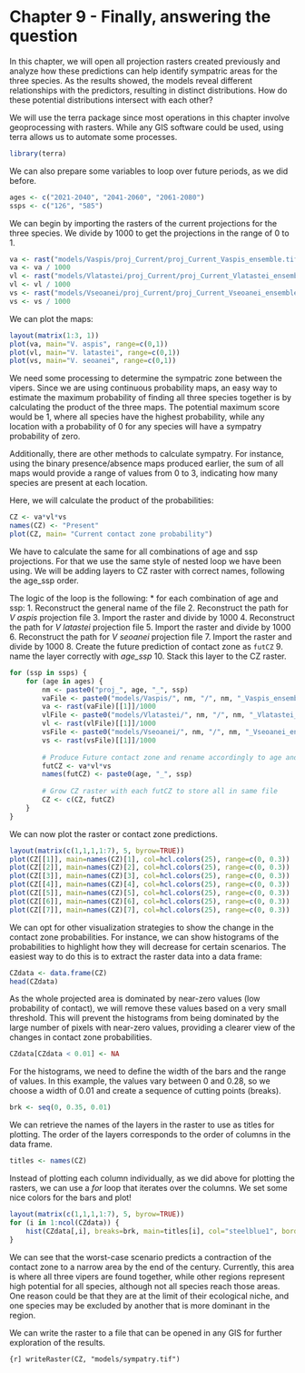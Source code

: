 # Chapter 9 - Finally, answering the question

In this chapter, we will open all projection rasters created previously and analyze how these predictions can help identify sympatric areas for the three species. As the results showed, the models reveal different relationships with the predictors, resulting in distinct distributions. How do these potential distributions intersect with each other?

We will use the terra package since most operations in this chapter involve geoprocessing with rasters. While any GIS software could be used, using terra allows us to automate some processes.

```r
library(terra)
```

We can also prepare some variables to loop over future periods, as we did before.

```r
ages <- c("2021-2040", "2041-2060", "2061-2080")
ssps <- c("126", "585")
```

We can begin by importing the rasters of the current projections for the three species. We divide by 1000 to get the projections in the range of 0 to 1. 

```r
va <- rast("models/Vaspis/proj_Current/proj_Current_Vaspis_ensemble.tif")[[1]]
va <- va / 1000
vl <- rast("models/Vlatastei/proj_Current/proj_Current_Vlatastei_ensemble.tif")[[1]]
vl <- vl / 1000
vs <- rast("models/Vseoanei/proj_Current/proj_Current_Vseoanei_ensemble.tif")[[1]]
vs <- vs / 1000
```

We can plot the maps:

```r
layout(matrix(1:3, 1))
plot(va, main="V. aspis", range=c(0,1))
plot(vl, main="V. latastei", range=c(0,1))
plot(vs, main="V. seoanei", range=c(0,1))
```

We need some processing to determine the sympatric zone between the vipers. Since we are using continuous probability maps, an easy way to estimate the maximum probability of finding all three species together is by calculating the product of the three maps. The potential maximum score would be 1, where all species have the highest probability, while any location with a probability of 0 for any species will have a sympatry probability of zero.

Additionally, there are other methods to calculate sympatry. For instance, using the binary presence/absence maps produced earlier, the sum of all maps would provide a range of values from 0 to 3, indicating how many species are present at each location.

Here, we will calculate the product of the probabilities:

```r
CZ <- va*vl*vs
names(CZ) <- "Present"
plot(CZ, main= "Current contact zone probability")
```

We have to calculate the same for all combinations of age and ssp projections. For that we use the same style of nested loop we have been using. We will be adding layers to CZ raster with correct names, following the age\_ssp order.

The logic of the loop is the following:
* for each combination of age and ssp:
    1. Reconstruct the general name of the file
    2. Reconstruct the path for *V aspis* projection file
    3. Import the raster and divide by 1000
    4. Reconstruct the path for *V latastei* projection file
    5. Import the raster and divide by 1000
    6. Reconstruct the path for *V seoanei* projection file
    7. Import the raster and divide by 1000
    8. Create the future prediction of contact zone as `futCZ`
    9. name the layer correctly with *age\_ssp*
    10. Stack this layer to the CZ raster.
    
```r
for (ssp in ssps) {
    for (age in ages) {
        nm <- paste0("proj_", age, "_", ssp)
        vaFile <- paste0("models/Vaspis/", nm, "/", nm, "_Vaspis_ensemble.tif")
        va <- rast(vaFile)[[1]]/1000
        vlFile <- paste0("models/Vlatastei/", nm, "/", nm, "_Vlatastei_ensemble.tif")
        vl <- rast(vlFile)[[1]]/1000
        vsFile <- paste0("models/Vseoanei/", nm, "/", nm, "_Vseoanei_ensemble.tif")
        vs <- rast(vsFile)[[1]]/1000
        
        # Produce Future contact zone and rename accordingly to age and ssp
        futCZ <- va*vl*vs
        names(futCZ) <- paste0(age, "_", ssp)
        
        # Grow CZ raster with each futCZ to store all in same file
        CZ <- c(CZ, futCZ)
    }
}
```

We can now plot the raster or contact zone predictions.

```r
layout(matrix(c(1,1,1,1:7), 5, byrow=TRUE))
plot(CZ[[1]], main=names(CZ)[1], col=hcl.colors(25), range=c(0, 0.3))
plot(CZ[[2]], main=names(CZ)[2], col=hcl.colors(25), range=c(0, 0.3))
plot(CZ[[3]], main=names(CZ)[3], col=hcl.colors(25), range=c(0, 0.3))
plot(CZ[[4]], main=names(CZ)[4], col=hcl.colors(25), range=c(0, 0.3))
plot(CZ[[5]], main=names(CZ)[5], col=hcl.colors(25), range=c(0, 0.3))
plot(CZ[[6]], main=names(CZ)[6], col=hcl.colors(25), range=c(0, 0.3))
plot(CZ[[7]], main=names(CZ)[7], col=hcl.colors(25), range=c(0, 0.3))
```


We can opt for other visualization strategies to show the change in the contact zone probabilities. For instance, we can show histograms of the probabilities to highlight how they will decrease for certain scenarios. The easiest way to do this is to extract the raster data into a data frame:

```r
CZdata <- data.frame(CZ)
head(CZdata)
```

As the whole projected area is dominated by near-zero values (low probability of contact), we will remove these values based on a very small threshold. This will prevent the histograms from being dominated by the large number of pixels with near-zero values, providing a clearer view of the changes in contact zone probabilities.

```r
CZdata[CZdata < 0.01] <- NA
```

For the histograms, we need to define the width of the bars and the range of values. In this example, the values vary between 0 and 0.28, so we choose a width of 0.01 and create a sequence of cutting points (breaks).

```r
brk <- seq(0, 0.35, 0.01)
```

We can retrieve the names of the layers in the raster to use as titles for plotting. The order of the layers corresponds to the order of columns in the data frame.

```r
titles <- names(CZ)
```

Instead of plotting each column individually, as we did above for plotting the rasters, we can use a *for* loop that iterates over the columns. We set some nice colors for the bars and plot!

```r
layout(matrix(c(1,1,1,1:7), 5, byrow=TRUE))
for (i in 1:ncol(CZdata)) {
    hist(CZdata[,i], breaks=brk, main=titles[i], col="steelblue1", border="white")
}
```

We can see that the worst-case scenario predicts a contraction of the contact zone to a narrow area by the end of the century. Currently, this area is where all three vipers are found together, while other regions represent high potential for all species, although not all species reach those areas. One reason could be that they are at the limit of their ecological niche, and one species may be excluded by another that is more dominant in the region.

We can write the raster to a file that can be opened in any GIS for further exploration of the results.

```{r]
writeRaster(CZ, "models/sympatry.tif")
```

